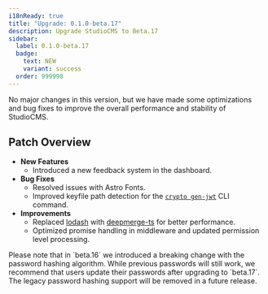 ```yaml
---
i18nReady: true
title: "Upgrade: 0.1.0-beta.17"
description: Upgrade StudioCMS to Beta.17
sidebar:
  label: 0.1.0-beta.17
  badge:
    text: NEW
    variant: success
  order: 999998
---
```



<QuickUpdate />

No major changes in this version, but we have made some optimizations and bug fixes to improve the overall performance and stability of StudioCMS.

## Patch Overview

- **New Features**
  - Introduced a new feedback system in the dashboard.
- **Bug Fixes**
  - Resolved issues with Astro Fonts.
  - Improved keyfile path detection for the [`crypto gen-jwt`](/en/how-it-works/cli/#crypto-gen-jwt) CLI command.
- **Improvements**
  - Replaced [lodash](https://www.npmjs.com/package/lodash) with [deepmerge-ts](https://www.npmjs.com/package/deepmerge-ts) for better performance.
  - Optimized promise handling in middleware and updated permission level processing.

<Aside title="Note">
Please note that in `beta.16` we introduced a breaking change with the password hashing algorithm. While previous passwords will still work, we recommend that users update their passwords after upgrading to `beta.17`. The legacy password hashing support will be removed in a future release.
</Aside>

